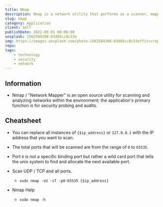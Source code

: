 ```yaml
---
title: Nmap
description: Nmap is a network utility that performs as a scanner, mapper and discovery.
slug: nmap
category: Application
client: Self
publishDate: 2022-09-01 00:00:00
unsplash: 1562504208-03d85cc8c23e
img: https://images.unsplash.com/photo-1562504208-03d85cc8c23e?fit=crop&w=1400&h=700&q=75
repo:
tags:
    - technology
    - security
    - network
---
```


## Information

-   Nmap / "Network Mapper" is an open source utility for scanning and analyzing networks within the environment; the application's primary function is for security probing and audits.

## Cheatsheet

-   You can replace all instances of `{$ip_address}` or `127.0.0.1` with the IP address that you want to scan.
-   The total ports that will be scanned are from the range of `0` to `65535`.
-   Port `0` is not a specific binding port but rather a wild card port that tells the unix system to find and allocate the next available port.

-   Scan UDP / TCP and all ports.

    -   ```shell
        sudo nmap -sU -sT -p0-65535 {$ip_address}
        ```

-   Nmap Help

    -   ```shell
        sudo nmap -h
        ```
